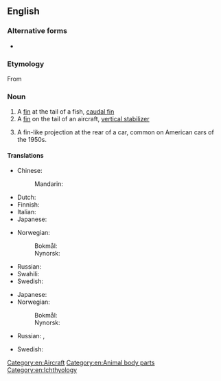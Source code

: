 {{also|tail fin}}
==English==

===Alternative forms===
* {{l|en|tail fin}}

===Etymology===
From {{compound|tail|fin|lang=en}}

===Noun===
{{en-noun}}
{{wikipedia}}

# A [[fin]] at the tail of a fish, [[caudal fin]]
# A [[fin]] on the tail of an aircraft, [[vertical stabilizer]]
# {{lb|en|automotive}} A fin-like projection at the rear of a car, common on American cars of the 1950s.

====Translations====
{{trans-top|fin at the tail of fish}}
* Chinese:
*: Mandarin: {{t+|cmn|尾鳍|tr=wěiqí|sc=Hani}}
* Dutch: {{t+|nl|staartvin|f}}
* Finnish: {{t|fi|pyrstöevä}}
* Italian: {{t|it|pinna caudale|f}}
* Japanese: {{t|ja|尾鰭|tr=[[おびれ]], obire}}
{{trans-mid}}
* Norwegian:
*: Bokmål: {{t|nb|halefinne|m}}
*: Nynorsk: {{t|nn|halefinne|m}}
* Russian: {{t|ru|хвостово́й плавни́к|m}}
* Swahili: {{t|sw|pezi la mkia}}
* Swedish: {{t|sv|stjärtfena|c}}
{{trans-bottom}}

{{trans-top|fin on the tail of an aircraft}}
* Japanese: {{t|ja|垂直尾翼|tr=[[すいちょくびよく]], suichoku-biyoku}}
* Norwegian:
*: Bokmål: {{t|nb|halefinne|m}}
*: Nynorsk: {{t|nn|halefinne|m}}
{{trans-mid}}
* Russian: {{t+|ru|киль|m}}, {{t|ru|вертика́льный стабилиза́тор|m}}
{{trans-bottom}}

{{trans-top|fin like projection at the rear of a car}}
* Swedish: {{t|sv|stjärtfena|c}}
{{trans-mid}}
{{trans-bottom}}

[[Category:en:Aircraft]]
[[Category:en:Animal body parts]]
[[Category:en:Ichthyology]]